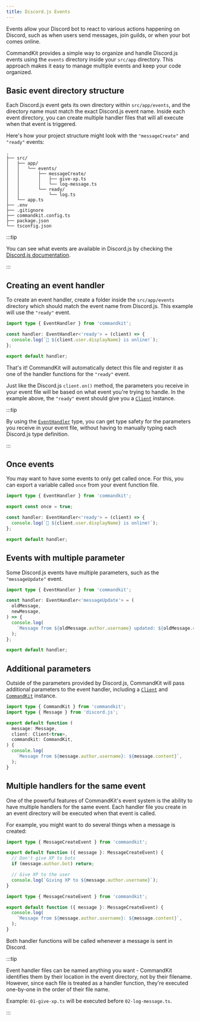 ```yaml
---
title: Discord.js Events
---
```


Events allow your Discord bot to react to various actions happening on
Discord, such as when users send messages, join guilds, or when your
bot comes online.

CommandKit provides a simple way to organize and handle Discord.js
events using the `events` directory inside your `src/app` directory.
This approach makes it easy to manage multiple events and keep your
code organized.

## Basic event directory structure

Each Discord.js event gets its own directory within `src/app/events`,
and the directory name must match the exact Discord.js event name.
Inside each event directory, you can create multiple handler files
that will all execute when that event is triggered.

Here's how your project structure might look with the
`"messageCreate"` and `"ready"` events:

```title="" {4-9}
.
├── src/
│   ├── app/
│   │   └── events/
│   │       ├── messageCreate/
│   │       │   ├── give-xp.ts
│   │       │   └── log-message.ts
│   │       └── ready/
│   │           └── log.ts
│   └── app.ts
├── .env
├── .gitignore
├── commandkit.config.ts
├── package.json
└── tsconfig.json
```

:::tip

You can see what events are available in Discord.js by checking the
[Discord.js documentation](https://discord.js.org/docs/packages/discord.js/main/ClientEventTypes:Interface).

:::

## Creating an event handler

To create an event handler, create a folder inside the
`src/app/events` directory which should match the event name from
Discord.js. This example will use the `"ready"` event.

```ts title="src/app/events/ready/log.ts"
import type { EventHandler } from 'commandkit';

const handler: EventHandler<'ready'> = (client) => {
  console.log(`🤖 ${client.user.displayName} is online!`);
};

export default handler;
```

That's it! CommandKit will automatically detect this file and register
it as one of the handler functions for the `"ready"` event.

Just like the Discord.js `client.on()` method, the parameters you
receive in your event file will be based on what event you're trying
to handle. In the example above, the `"ready"` event should give you a
[`Client`](https://discord.js.org/docs/packages/discord.js/main/Client:Class)
instance.

:::tip

By using the
[`EventHandler`](../../api-reference/commandkit/types/event-handler.mdx)
type, you can get type safety for the parameters you receive in your
event file, without having to manually typing each Discord.js type
definition.

:::

## Once events

You may want to have some events to only get called once. For this,
you can export a variable called `once` from your event function file.

```ts title="src/app/events/ready/log.ts"
import type { EventHandler } from 'commandkit';

export const once = true;

const handler: EventHandler<'ready'> = (client) => {
  console.log(`🤖 ${client.user.displayName} is online!`);
};

export default handler;
```

## Events with multiple parameter

Some Discord.js events have multiple parameters, such as the
`"messageUpdate"` event.

```ts title="src/app/events/messageUpdate/log-message-update.ts"
import type { EventHandler } from 'commandkit';

const handler: EventHandler<'messageUpdate'> = (
  oldMessage,
  newMessage,
) => {
  console.log(
    `Message from ${oldMessage.author.username} updated: ${oldMessage.content} -> ${newMessage.content}`,
  );
};

export default handler;
```

## Additional parameters

Outside of the parameters provided by Discord.js, CommandKit will pass
additional parameters to the event handler, including a
[`Client`](https://discord.js.org/docs/packages/discord.js/main/Client:Class)
and
[`CommandKit`](../../api-reference/commandkit/classes/command-kit.mdx)
instance.

```ts title="src/app/events/messageCreate/log.ts"
import type { CommandKit } from 'commandkit';
import type { Message } from 'discord.js';

export default function (
  message: Message,
  client: Client<true>,
  commandkit: CommandKit,
) {
  console.log(
    `Message from ${message.author.username}: ${message.content}`,
  );
}
```

## Multiple handlers for the same event

One of the powerful features of CommandKit's event system is the
ability to have multiple handlers for the same event. Each handler
file you create in an event directory will be executed when that event
is called.

For example, you might want to do several things when a message is
created:

```ts title="src/app/events/messageCreate/give-xp.ts"
import type { MessageCreateEvent } from 'commandkit';

export default function ({ message }: MessageCreateEvent) {
  // Don't give XP to bots
  if (message.author.bot) return;

  // Give XP to the user
  console.log(`Giving XP to ${message.author.username}`);
}
```

```ts title="src/app/events/messageCreate/log-message.ts"
import type { MessageCreateEvent } from 'commandkit';

export default function ({ message }: MessageCreateEvent) {
  console.log(
    `Message from ${message.author.username}: ${message.content}`,
  );
}
```

Both handler functions will be called whenever a message is sent in
Discord.

:::tip

Event handler files can be named anything you want - CommandKit
identifies them by their location in the event directory, not by their
filename. However, since each file is treated as a handler function,
they're executed one-by-one in the order of their file name.

Example: `01-give-xp.ts` will be executed before `02-log-message.ts`.

:::
